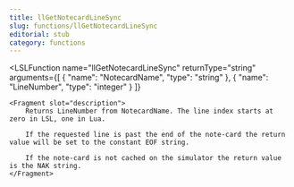 ```yaml
---
title: llGetNotecardLineSync
slug: functions/llGetNotecardLineSync
editorial: stub
category: functions
---
```


<LSLFunction
	name="llGetNotecardLineSync"
	returnType="string"
	arguments={[
	{
		"name": "NotecardName",
		"type": "string"
	},
	{
		"name": "LineNumber",
		"type": "integer"
	}
]}
>
	<Fragment slot="description">
		Returns LineNumber from NotecardName. The line index starts at zero in LSL, one in Lua.
		
		If the requested line is past the end of the note-card the return value will be set to the constant EOF string.
		
		If the note-card is not cached on the simulator the return value is the NAK string.
	</Fragment>
</LSLFunction>

